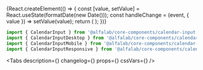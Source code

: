 


<Meta
    title='Компоненты/CalendarInput'
    component={CalendarInput}
/>


<!-- Canvas -->

<Story name='CalendarInput'>
    {React.createElement(() => {
        const [value, setValue] = React.useState(formatDate(new Date()));
        const handleChange = (event, { value }) => setValue(value);
        return (
            <CalendarInput
                value={value}
                onChange={handleChange}
                label={text('label', 'Дата регистрации')}
                placeholder={text('placeholder', '')}
                mobileMode={select('mobileMode', ['native', 'input', 'popover'], 'popover')}
                preventFlip={boolean('preventFlip', false)}
                block={boolean('block', false)}
                success={boolean('success', false)}
                error={boolean('error', false)}
                disabled={boolean('disabled', false)}
                readOnly={boolean('readOnly', false)}
            />
        );
    })}
</Story>


<!-- Docs -->

<ComponentHeader
    name='CalendarInput'
    version={version}
    package='@alfalab/core-components/calendar-input'
/>

```jsx
import { CalendarInput } from '@alfalab/core-components/calendar-input';
import { CalendarInputDesktop } from '@alfalab/core-components/calendar-input/desktop';
import { CalendarInputMobile } from '@alfalab/core-components/calendar-input/mobile';
import { CalendarInputResponsive } from '@alfalab/core-components/calendar-input/responsive';
```

<Tabs
    description={<Description />}
    changelog={<Changelog />}
    props={<ArgsTable of={CalendarInputTS} />}
    cssVars={<CssVars css={styles} />}
/>
